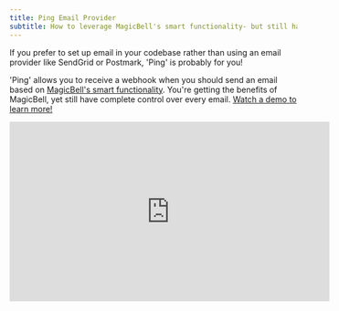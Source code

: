```yaml
---
title: Ping Email Provider
subtitle: How to leverage MagicBell's smart functionality- but still have complete control over emails. The best of both worlds!
---
```


If you prefer to set up email in your codebase rather than using an email provider like SendGrid or Postmark, 'Ping' is probably for you!

'Ping' allows you to receive a webhook when you should send an email based on [MagicBell's smart functionality](https://magicbell.com/docs/smart-notifications). You're getting the benefits of MagicBell, yet still have complete control over every email. [Watch a demo to learn more!](https://www.youtube.com/watch?v=I7Ej9oBUhCY)

<iframe width="560" height="315" src="https://www.youtube.com/embed/I7Ej9oBUhCY" title="YouTube video player" frameborder="0" allow="accelerometer; autoplay; clipboard-write; encrypted-media; gyroscope; picture-in-picture" allowfullscreen></iframe>